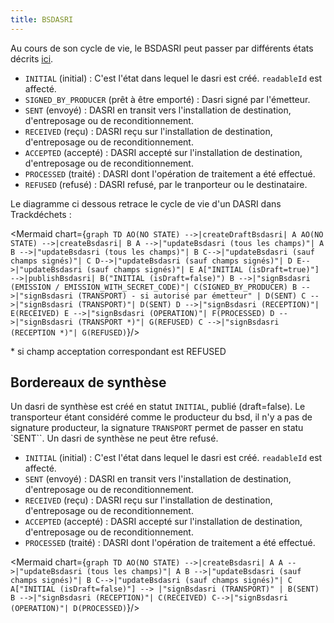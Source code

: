 ```yaml
---
title: BSDASRI
---
```



Au cours de son cycle de vie, le BSDASRI peut passer par différents états décrits [ici](../api-reference/bsdasri/enums#bsdasristatus).


- `INITIAL` (initial) : C'est l'état dans lequel le dasri est créé. `readableId` est affecté.
- `SIGNED_BY_PRODUCER` (prêt à être emporté) : Dasri signé par l'émetteur.
- `SENT` (envoyé) : DASRI en transit vers l'installation de destination, d'entreposage ou de reconditionnement.
- `RECEIVED` (reçu) : DASRI reçu sur l'installation de destination, d'entreposage ou de reconditionnement.
- `ACCEPTED` (accepté) : DASRI accepté sur l'installation de destination, d'entreposage ou de reconditionnement.
- `PROCESSED` (traité) : DASRI dont l'opération de traitement a été effectué.
- `REFUSED` (refusé) : DASRI refusé, par le tranporteur ou le destinataire.


Le diagramme ci dessous retrace le cycle de vie d'un DASRI dans Trackdéchets :

<Mermaid chart={`
graph TD
AO(NO STATE) -->|createDraftBsdasri| A
AO(NO STATE) -->|createBsdasri| B
A -->|"updateBsdasri (tous les champs)"| A
B -->|"updateBsdasri (tous les champs)"| B
C-->|"updateBsdasri (sauf champs signés)"| C
D-->|"updateBsdasri (sauf champs signés)"| D
E-->|"updateBsdasri (sauf champs signés)"| E
A["INITIAL (isDraft=true)"] -->|publishBsdasri| B("INITIAL (isDraft=false)")
B -->|"signBsdasri (EMISSION / EMISSION_WITH_SECRET_CODE)"| C(SIGNED_BY_PRODUCER)
B -->|"signBsdasri (TRANSPORT) - si autorisé par émetteur" | D(SENT)
C -->|"signBsdasri (TRANSPORT)"| D(SENT)
D -->|"signBsdasri (RECEPTION)"| E(RECEIVED)
E -->|"signBsdasri (OPERATION)"| F(PROCESSED)
D -->|"signBsdasri (TRANSPORT *)"| G(REFUSED)
C -->|"signBsdasri (RECEPTION *)"| G(REFUSED)
`}/>

 \* si champ acceptation correspondant est REFUSED

 ## Bordereaux de synthèse

Un dasri de synthèse est créé en statut `INITIAL`, publié (draft=false).
Le transporteur étant considéré comme le producteur du bsd, il n'y a pas de signature producteur, 
la signature `TRANSPORT` permet de passer en statu `SENT``.
Un dasri de synthèse ne peut être refusé.

- `INITIAL` (initial) : C'est l'état dans lequel le dasri est créé. `readableId` est affecté.
- `SENT` (envoyé) : DASRI en transit vers l'installation de destination, d'entreposage ou de reconditionnement.
- `RECEIVED` (reçu) : DASRI reçu sur l'installation de destination, d'entreposage ou de reconditionnement.
- `ACCEPTED` (accepté) : DASRI accepté sur l'installation de destination, d'entreposage ou de reconditionnement.
- `PROCESSED` (traité) : DASRI dont l'opération de traitement a été effectué.


<Mermaid chart={`
graph TD
AO(NO STATE) -->|createBsdasri| A
A -->|"updateBsdasri (tous les champs)"| A
B -->|"updateBsdasri (sauf champs signés)"| B
C-->|"updateBsdasri (sauf champs signés)"| C
A["INITIAL (isDraft=false)"] --> |"signBsdasri (TRANSPORT)" | B(SENT)
B -->|"signBsdasri (RECEPTION)"| C(RECEIVED)
C-->|"signBsdasri (OPERATION)"| D(PROCESSED)
`}/>